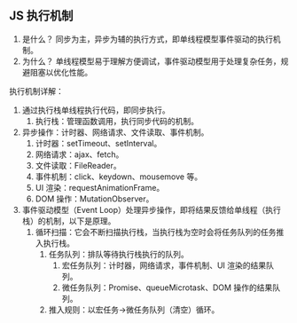 ## JS 执行机制

1. 是什么？
   同步为主，异步为辅的执行方式，即单线程模型事件驱动的执行机制。
2. 为什么？
   单线程模型易于理解方便调试，事件驱动模型用于处理复杂任务，规避阻塞以优化性能。

执行机制详解：

1. 通过执行栈单线程执行代码，即同步执行。
   1. 执行栈：管理函数调用，执行同步代码的机制。
2. 异步操作：计时器、网络请求、文件读取、事件机制。
   1. 计时器：setTimeout、setInterval。
   2. 网络请求：ajax、fetch。
   3. 文件读取：FileReader。
   4. 事件机制：click、keydown、mousemove 等。
   5. UI 渲染：requestAnimationFrame。
   6. DOM 操作：MutationObserver。
3. 事件驱动模型（Event Loop）处理异步操作，即将结果反馈给单线程（执行栈）的机制，以下是原理。
   1. 循环扫描：它会不断扫描执行栈，当执行栈为空时会将任务队列的任务推入执行栈。
      1. 任务队列：排队等待执行栈执行的队列。
         1. 宏任务队列：计时器，网络请求，事件机制、UI 渲染的结果队列。
         2. 微任务队列：Promise、queueMicrotask、DOM 操作的结果队列。
      2. 推入规则：以宏任务->微任务队列（清空）循环。

